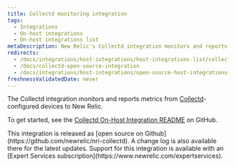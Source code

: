 ```yaml
---
title: Collectd monitoring integration
tags:
  - Integrations
  - On-host integrations
  - On-host integrations list
metaDescription: New Relic's Collectd integration monitors and reports metrics from Collectd-configured devices to New Relic.
redirects:
  - /docs/integrations/host-integrations/host-integrations-list/collectd-integration
  - /docs/collectd-open-source-integration
  - /docs/integrations/host-integrations/open-source-host-integrations-list/collectd-open-source-integration
freshnessValidatedDate: never
---
```


The Collectd integration monitors and reports metrics from [Collectd](https://collectd.org/wiki/index.php/Main_Page)-configured devices to New Relic.

To get started, see the [Collectd On-Host Integration README](https://github.com/newrelic/nri-collectd) on GitHub.

<Callout variant="tip">
  This integration is released as [open source on Github](https://github.com/newrelic/nri-collectd). A change log is also available there for the latest updates. Support for this integration is available with an [Expert Services subscription](https://www.newrelic.com/expertservices).
</Callout>
